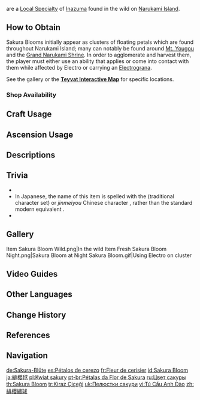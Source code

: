 {{Item Infobox
|id           = 101202
|image        = Item Sakura Bloom.png
|type         = Local Specialty (Inazuma)
|group        = Local Specialties
|group2       = Cooking Ingredients
|invCategory  = Materials
|description  = Blossoms from the Sacred Sakura at the Grand Narukami Shrine, filled with a fondness for Inazuma.
|source1      = Found in the wild on [[Narukami Island]]
}}
{{Lang|'''Sakura Blooms'''|ja=緋櫻毬|ja_rm=Hiou-kyuu}} are a [[Local Specialty]] of [[Inazuma]] found in the wild on [[Narukami Island]].

==How to Obtain==
Sakura Blooms initially appear as clusters of floating petals which are found throughout Narukami Island; many can notably be found around [[Mt. Yougou]] and the [[Grand Narukami Shrine (Subarea)|Grand Narukami Shrine]]. In order to agglomerate and harvest them, the player must either use an ability that applies {{Electro}} or come into contact with them while affected by Electro or carrying an [[Electrograna]]. 

See the gallery or the '''[https://webstatic-sea.mihoyo.com/app/ys-map-sea/index.html#/map/2?shown_types=199 Teyvat Interactive Map]''' for specific locations.

===Shop Availability===
{{Shop Availability}}

==Craft Usage==
{{Craft Usage}}

==Ascension Usage==
{{Ascension Usage}}

==Descriptions==
{{Description|A petal that has fallen from the [[Grand Narukami Shrine (Subarea)|Grand Narukami Shrine]]'s [[Sacred Sakura]]. They float in mid-air due to the effect of Electro energies.<br>Legend holds that the roots of [[Thunder Sakura]] are linked deep beneath the earth. Should you trace these roots, you will always come back to this sacred sakura tree that stands guard over Inazuma. Some other legends have it that the Thunder Sakura are part of the [[Makoto|Almighty Narukami Ogosho]], the result of her splitting her divine form into parts, all the better to defend those under her rule with.}}

==Trivia==
* {{Mail Attachments by Category List}}
* In Japanese, the name of this item is spelled with the {{w|Kyūjitai|''kyuujitai''}} (traditional character set) or ''jinmeiyou'' Chinese character {{ja|櫻}}, rather than the standard modern equivalent {{ja|桜|sakura}}.
* {{Related Items|type=variant}}

==Gallery==
<gallery>
Item Sakura Bloom Wild.png|In the wild
Item Fresh Sakura Bloom Night.png|Sakura Bloom at Night
Sakura Bloom.gif|Using Electro on cluster
</gallery>

==Video Guides==
{{EVT
|video1   = https://youtu.be/ryIVu60mRoM
|caption1 = Farm Guide (55 total)
}}
==Other Languages==
{{Other Languages
|en      = Sakura Bloom
|zhs     = 绯樱绣球
|zhs_rm  = Fēiyīng Xiùqiú
|zht     = 緋櫻繡球
|zht_rm  = Fēiyīng Xiùqiú
|zh_tl   = Scarlet Cherry Embroidered Ball
|zh_note = {{zh|s=绣球|t=繡球|rm=Xiùqiú}} also refers hydrangeas, but based on the Japanese name is more likely to refer to an embroidered ball.
|ja      = 緋櫻毬
|ja_rm   = Hiou-kyuu<ref>{{Ref/VO|Traveler|緋櫻毬について…|ja}}</ref>
|ja_tl   = Scarlet Cherry {{w|ja:毬|Ball}}
|ko      = 벚꽃 {{tt|수구|繡毬}}
|ko_tl   = Cherry Blossom Hydrangea
|es      = Pétalos de cerezo
|es_tl   = Cherry Petals
|fr      = Fleur de cerisier
|fr_tl   = Cherry Blossom
|ru      = Цвет сакуры
|ru_tl   = Sakura Bloom
|th      = Sakura Bloom
|vi      = {{tt|Tú Cầu|繡球}} {{tt|Anh Đào|櫻桃}}
|vi_tl   = Cherry Hydrangea
|de      = Sakura-Blüte
|de_tl   = Sakura Blossom
|id      = Sakura Bloom
|pt      = Pétalas da Flor de Sakura
|pt_tl   = Petals of Sakura Flower
|tr      = Kiraz Çiçeği
|tr_tl   = Cherry Blossom
|it      = Fiore di sakura
|it_tl   = Sakura Flower
}}

==Change History==
{{Change History|2.0}}

==References==
{{Reflist}}

==Navigation==
{{Material Navbox|type=Local Specialties}}

[[de:Sakura-Blüte]]
[[es:Pétalos de cerezo]]
[[fr:Fleur de cerisier]]
[[id:Sakura Bloom]]
[[ja:緋櫻毬]]
[[pl:Kwiat sakury]]
[[pt-br:Pétalas da Flor de Sakura]]
[[ru:Цвет сакуры]]
[[th:Sakura Bloom]]
[[tr:Kiraz Çiçeği]]
[[uk:Пелюстки сакури]]
[[vi:Tú Cầu Anh Đào]]
[[zh:緋櫻繡球]]
